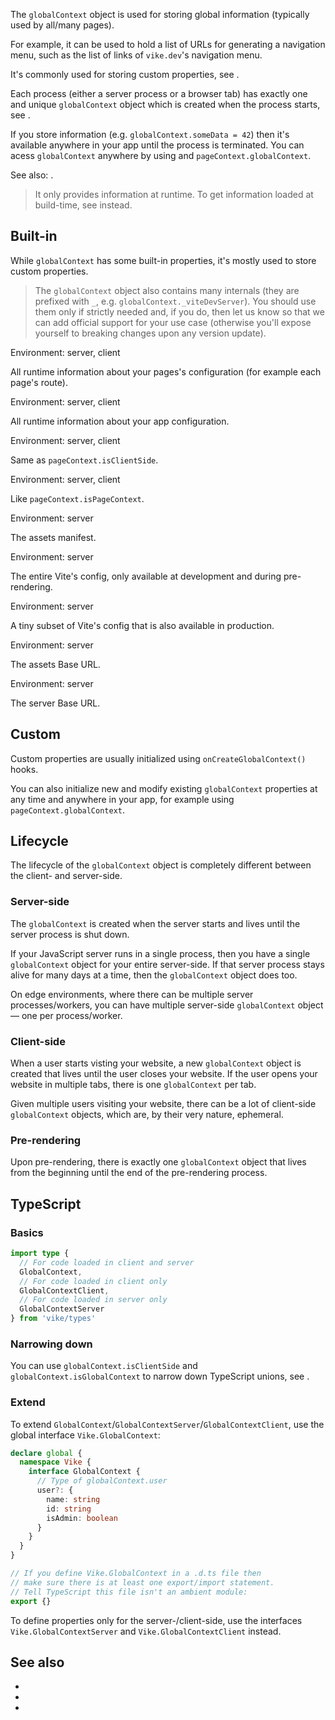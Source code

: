 
The `globalContext` object is used for storing global information (typically used by all/many pages).

For example, it can be used to hold a list of URLs for generating a navigation menu, such as the list of links of `vike.dev`'s navigation menu.

It's commonly used for storing custom properties, see <Link href="#custom" />.

Each process (either a server process or a browser tab) has exactly one and unique `globalContext` object which is created when the process starts, see <Link href="#lifecycle" />.

If you store information (e.g. `globalContext.someData = 42`) then it's available anywhere in your app until the process is terminated. You can acess `globalContext` anywhere by using <Link href="/getGlobalContext" noBreadcrumb /> and <Link href="/pageContext#globalContext">`pageContext.globalContext`</Link>.

See also: <Link href="/pageContext" />.

> It only provides information at runtime. To get information loaded at build-time, see <Link href="/getVikeConfig" /> instead.


## Built-in

While `globalContext` has some built-in properties, it's mostly used to store <Link href="#custom">custom properties</Link>.

> The `globalContext` object also contains many internals (they are prefixed with `_`, e.g. `globalContext._viteDevServer`). You should use them only if strictly needed and, if you do, then let us know so that we can add official support for your use case (otherwise you'll expose yourself to breaking changes upon any version update).

<Prop name="pages" />

Environment: server, client

All runtime information about your <Link href="/config">pages's configuration</Link> (for example each page's route).

<Prop name="config" />

Environment: server, client

All runtime information about your <Link href="/config">app configuration</Link>.

<Prop name="isClientSide" />

Environment: server, client

Same as <Link href="/pageContext#isClientSide">`pageContext.isClientSide`</Link>.

<Prop name="isGlobalContext" />

Environment: server, client

Like <Link href="/pageContext#isPageContext">`pageContext.isPageContext`</Link>.

<Prop name="assetsManifest" />

Environment: server

The <Link href="/preloading#assets-manifest">assets manifest</Link>.

<Prop name="viteConfig" />

Environment: server

The entire Vite's config, only available at development and during <Link href="/pre-rendering">pre-rendering</Link>.

<Prop name="viteConfigRuntime" />

Environment: server

A tiny subset of Vite's config that is also available in production.

<Prop name="baseAssets" />

Environment: server

The <Link href="/base-url#baseassets">assets Base URL</Link>.

<Prop name="baseServer" />

Environment: server

The <Link href="/base-url#baseserver">server Base URL</Link>.

## Custom

Custom properties are usually initialized using <Link href="/onCreateGlobalContext">`onCreateGlobalContext()` hooks</Link>.

You can also initialize new and modify existing `globalContext` properties at any time and anywhere in your app, for example using <Link href="/pageContext#globalContext">`pageContext.globalContext`</Link>.


## Lifecycle

The lifecycle of the `globalContext` object is completely different between the client- and server-side.

### Server-side

The `globalContext` is created when the server starts and lives until the server process is shut down.

If your JavaScript server runs in a single process, then you have a single `globalContext` object for your entire server-side. If that server process stays alive for many days at a time, then the `globalContext` object does too.

On edge environments, where there can be multiple server processes/workers, you can have multiple server-side `globalContext` object — one per process/worker.

### Client-side

When a user starts visting your website, a new `globalContext` object is created that lives until the user closes your website. If the user opens your website in multiple tabs, there is one `globalContext` per tab.

Given multiple users visiting your website, there can be a lot of client-side `globalContext` objects, which are, by their very nature, ephemeral.

### Pre-rendering

Upon <Link href="/pre-rendering">pre-rendering</Link>, there is exactly one `globalContext` object that lives from the beginning until the end of the pre-rendering process.


## TypeScript

### Basics

```ts
import type {
  // For code loaded in client and server
  GlobalContext,
  // For code loaded in client only
  GlobalContextClient,
  // For code loaded in server only
  GlobalContextServer
} from 'vike/types'
```

### Narrowing down

You can use `globalContext.isClientSide` and `globalContext.isGlobalContext` to narrow down TypeScript unions, see <Link href="/pageContext#narrowing-down" />.

### Extend

To extend `GlobalContext`/`GlobalContextServer`/`GlobalContextClient`, use the global interface `Vike.GlobalContext`:

```ts
declare global {
  namespace Vike {
    interface GlobalContext {
      // Type of globalContext.user
      user?: {
        name: string
        id: string
        isAdmin: boolean
      }
    }
  }
}

// If you define Vike.GlobalContext in a .d.ts file then
// make sure there is at least one export/import statement.
// Tell TypeScript this file isn't an ambient module:
export {}
```

To define properties only for the server-/client-side, use the interfaces `Vike.GlobalContextServer` and `Vike.GlobalContextClient` instead.


## See also

- <Link href="/pageContext" />
- <Link href="/getGlobalContext" />
- <Link href="/onCreateGlobalContext" />
